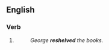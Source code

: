 ==English==

===Verb===
{{head|en|verb form}}

# {{past participle of|reshelve|lang=en|nocat=1}}
#: ''George '''reshelved''' the books.''